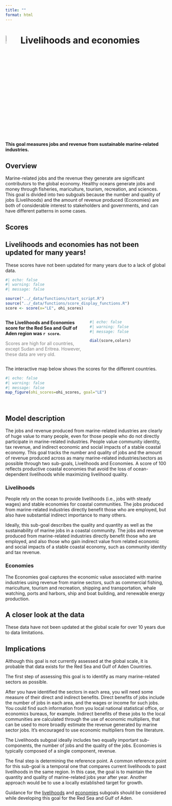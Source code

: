 ```yaml
---
title: ""
format: html
---
```


# ![](figs/livelihoods-and-economies.svg){width="8%" height="8%" color="red"} Livelihoods and economies

**This goal measures jobs and revenue from sustainable marine-related industries.**


## Overview

Marine-related jobs and the revenue they generate are significant contributors to the global economy. Healthy oceans generate jobs and money through fisheries, mariculture, tourism, recreation, and sciences. This goal is divided into two subgoals because the number and quality of jobs (Livelihoods) and the amount of revenue produced (Economies) are both of considerable interest to stakeholders and governments, and can have different patterns in some cases.

## Scores
::: {.callout-important}
## Livelihoods and economies has not been updated for many years!

These scores have not been updated for many years due to a lack of global data.

:::


```r
#| echo: false
#| warning: false
#| message: false

source("../_data/functions/start_script.R")
source("../_data/functions/score_display_functions.R")
score <- score(x="LE", ohi_scores)

```

::: columns
::: {.column width="50%"}

**The Livelihoods and Economies score for the Red Sea and Gulf of Aden region was `r score`.**

<span style="color: gray;">Scores are high for all countries, except Sudan and Eritrea. However, these data are very old.</span>
:::

::: {.column width="50%"}
```r
#| echo: false
#| warning: false
#| message: false

dial(score,colors)

```
:::
:::

The interactive map below shows the scores for the different countries.

```r
#| echo: false
#| warning: false
#| message: false
map_figure(ohi_scores=ohi_scores, goal="LE")

```

<br>

## Model description
The jobs and revenue produced from marine-related industries are clearly of huge value to many people, even for those people who do not directly participate in marine-related industries. People value community identity, tax revenue, and indirect economic and social impacts of a stable coastal economy. This goal tracks the number and quality of jobs and the amount of revenue produced across as many marine-related industries/sectors as possible through two sub-goals, Livelihoods and Economies. A score of 100 reflects productive coastal economies that avoid the loss of ocean-dependent livelihoods while maximizing livelihood quality.

### Livelihoods
People rely on the ocean to provide livelihoods (i.e., jobs with steady wages) and stable economies for coastal communities. The jobs produced from marine-related industries directly benefit those who are employed, but also have substantial indirect importance to many others.

Ideally, this sub-goal describes the quality and quantity as well as the sustainability of marine jobs in a coastal community. The jobs and revenue produced from marine-related industries directly benefit those who are employed, and also those who gain indirect value from related economic and social impacts of a stable coastal economy, such as community identity and tax revenue.

### Economies
The Economies goal captures the economic value associated with marine industries using revenue from marine sectors, such as commercial fishing, mariculture, tourism and recreation, shipping and transportation, whale watching, ports and harbors, ship and boat building, and renewable energy production.

## A closer look at the data

These data have not been updated at the global scale for over 10 years due to data limitations.

## Implications

Although this goal is not currently assessed at the global scale, it is probable that data exists for the Red Sea and Gulf of Aden Countries. 

The first step of assessing this goal is to identify as many marine-related sectors as possible. 

After you have identified the sectors in each area, you will need some measure of their direct and indirect benefits. Direct benefits of jobs include the number of jobs in each area, and the wages or income for such jobs. You could find such information from you local national statistical office, or economics bureaus, for example. Indirect benefits of these jobs to the local communities are calculated through the use of economic multipliers, that can be used to more broadly estimate the revenue generated by marine sector jobs. It’s encouraged to use economic multipliers from the literature.

The Livelihoods subgoal ideally includes two equally important sub-components, the number of jobs and the quality of the jobs. Economies is typically composed of a single component, revenue.  

The final step is determining the reference point. A common reference point for this sub-goal is a temporal one that compares current livelihoods to past livelihoods in the same region. In this case, the goal is to maintain the quantity and quality of marine-related jobs year after year. Another approach would be to use a locally established target for growth.

Guidance for the  [livelihoods](https://oceanhealthindex.org/guidance/livelihoods/) and [economies](https://oceanhealthindex.org/guidance/economies/) subgoals should be considered while developing this goal for the Red Sea and Gulf of Aden.  
